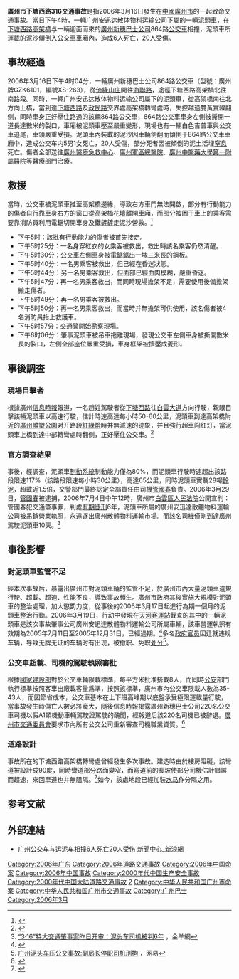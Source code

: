 {{UTC+8}}
{{NoteTA|G1=Transport}}
{{Infobox event
| image                    =HaaTongSaiLou.jpg
| image_size               =300px
| image_alt                =下塘西路路牌
| caption                  =下塘西路路牌
| date                     = [[2006年|2006年]][[3月16日|3月16日]]
| time                     =16時04分
| location                 ={{CHN}}[[廣東省|廣東省]][[廣州市|廣州市]][[下塘西路|下塘西路]]<br/>[[廣園路|廣園中路]]跨線橋
| type                     =交通事故
| cause                    =超載、超速駕駛導致車輛失控側翻
| reported deaths          =6人
| reported injuries        =20人
| arrests                  =1人
| accused                  =[[管國春|管國春]]（涉事泥頭車駕駛者）
| convictions              =[[交通肇事罪|交通肇事罪]]
| sentence                 =[[有期徒刑|有期徒刑]]6年
}}

'''廣州市下塘西路316交通事故'''是指2006年3月16日發生在[[中國|中國]][[廣州市|廣州市]]的一起致命交通事故。當日下午4時，一輛广州安迅达散体物料运输公司下屬的一輛[[泥頭車|泥頭車]]，在[[下塘西路|下塘西路]][[高架橋|高架橋]]与一輛迎面而來的[[廣州市第一巴士公司|廣州新穗巴士公司]]864路[[公共汽車|公交車]]相撞，泥頭車所運載的泥沙傾倒入公交車車廂內，造成6人死亡，20人受傷。

==事故經過==
2006年3月16日下午4时04分，一輛廣州新穗巴士公司864路公交車（型號：廣州牌GZK6101，編號XS-263），從[[倚綠山庄|倚綠山庄]]開往[[海聯路|海聯路]]，途徑下塘西路高架橋北往南路段。同時，一輛广州安迅达散体物料运输公司屬下的泥頭車，從高架橋南往北方向上橋，當到達[[下塘西路|下塘西路]]及[[政民路|政民路]]交界處高架橋轉彎處時，失控越過雙黃實線翻侧，同時車身正好壓住路過的該輛864路公交車，864路公交車車身左側被撕開一道長達數米的裂口，車廂被泥頭車壓至嚴重變形，現場也有一輛白色吉普車與公交車追尾，車頭嚴重受損。泥頭車內裝載的泥沙因車輛側翻而傾倒于864路公交車車廂中，造成公交车内5男1女死亡，20人受傷，部分死者因被傾倒的泥土活埋[[窒息|窒息]]死亡。傷者全部送往[[廣州醫療急救中心|廣州醫療急救中心]]、[[廣州軍區總醫院|廣州軍區總醫院]]、[[廣州中醫藥大學第一附屬醫院|廣州中醫藥大學第一附屬醫院]]等醫療部門治療。

==救援==
當時，公交車被泥頭車推至高架橋邊緣，導致右方車門無法開啟，部分有行動能力的傷者自行靠車身右方的窗口從高架橋花壇離開車廂，而部分被困于車上的乘客需要靠消防員利用電鋸切開車身及鐵鏟鏟走泥沙營救。<ref>{{Cite web |url=http://news.eastday.com/eastday/node81741/node81762/node124410/userobject1ai1919783.html |title=广州一泥头车侧翻压扁公交 泥沙灌入致6死20伤 |accessdate=2008-02-21 |archive-date=2006-10-27 |archive-url=https://web.archive.org/web/20061027121638/http://news.eastday.com/eastday/node81741/node81762/node124410/userobject1ai1919783.html |dead-url=no }}</ref>
*下午5时：該批有行動能力的傷者被首先接走。
*下午5时25分：一名身穿紅衣的女乘客被救出，救出時該名乘客仍然清醒。
*下午5时30分：公交車左側車身被電鋸鋸出一塊三米長的鋼板。
*下午5时40分：一名男乘客被救出，但已經在昏迷狀態。
*下午5时44分：另一名男乘客救出，但面部已經血肉模糊，嚴重昏迷。
*下午5时47分：再一名男乘客救出，而同時現場擔架不足，需要使用後備擔架搬走傷者。
*下午5时49分：再一名男乘客被救出。
*下午5时50分：再一名男乘客救出，而當時并無擔架可供使用，該名傷者被4名消防員抬上救護車。
*下午5时57分：[[交通警|交通警]]開始勘察現場。
*下午6时06分：肇事泥頭車被吊車拖離現場，發現公交車左側車身被撕開數米長的裂口，左側全部座位嚴重受損，車身框架被擠壓成菱形。

==事後調查==
===現場目擊者===
根據廣州[[信息時報|信息時報]]報道，一名趙姓駕駛者從[[下塘西路|下塘西路]]往[[白雲大道|白雲大道]]方向行駛，親眼目擊該輛泥頭車以高速行駛，估計時速高達每小時50-60公里，泥頭車到達高架橋附近的[[廣州雕塑公園|廣州雕塑公園]]对开路段[[交通号志|紅綠燈]]時并無減速的迹象，并且強行超車闯红灯，當泥頭車上橋到達中部轉彎處時翻侧，正好壓住公交車。<ref>{{Cite web |url=http://news.eastday.com/eastday/node81741/node81762/node124410/userobject1ai1919783.html |title=广州一泥头车侧翻压扁公交 泥沙灌入致6死20伤_泥頭車超速闖紅燈 |accessdate=2008-02-21 |archive-date=2006-10-27 |archive-url=https://web.archive.org/web/20061027121638/http://news.eastday.com/eastday/node81741/node81762/node124410/userobject1ai1919783.html |dead-url=no }}</ref>

===官方調查結果===
事後，經調查，泥頭車[[制動系統|制動系統]]制動能力僅為80%，而泥頭車行駛時速超出該路段限速117%（該路段限速每小時30公里），高達65公里，同時泥頭車實載28噸[[餘泥|餘泥]]，超載近1.5倍，交警部門最終認定全部責任由司機[[管國春|管國春]]負責。2006年3月29日，[[管國春|管國春]]被逮捕，2006年7月4日中午12時，廣州市[[白云区_(广州市)|白雲區]][[人民法院|人民法院]]公開宣判：管國春犯交通肇事罪，判處[[有期徒刑|有期徒刑]]6年，泥頭車所屬的廣州安迅達散體物料運輸公司被吊銷營業執照，永遠逐出廣州散體物料運輸市場。而該名司機僅剛到達廣州駕駛泥頭車10天。<ref>[http://www.ycwb.com/gb/content/2006-07/05/content_1158515.htm “3·16”特大交通肇事案昨日开审：泥头车司机被判6年] {{Wayback|url=http://www.ycwb.com/gb/content/2006-07/05/content_1158515.htm |date=20160805161102 }}，金羊網</ref>

==事後影響==
===對泥頭車監管不足===
經本次事故后，暴露出廣州市對泥頭車輛的監管不足，於廣州市內大量泥頭車違規行駛、超載、超速、性能不良，導致事故頻生。廣州市政府其後實施大規模對泥頭車的整治處理，加大懲罰力度，從事後的2006年3月17日起進行為期一個月的泥頭車整治行動。2006年3月19日，行动中發現在[[天河客運站|天河客運站]]截查的其中的一輛泥頭車是該次事故肇事公司廣州安迅達散體物料運輸公司所屬車輛，該車營運執照有效期為2005年7月11日至2005年12月31日，已經過期。<ref>{{Cite web |url=http://gd.news.sina.com.cn/local/2006-03-20/2308814.html |title="316事故"追踪:被吊销准运证的泥头车仍在营运 新浪廣東 |access-date=2008-02-21 |archive-url=https://web.archive.org/web/20080906180836/http://gd.news.sina.com.cn/local/2006-03-20/2308814.html |archive-date=2008-09-06 |dead-url=yes }}</ref>多名[[政府|政府]][[官员|官员]]因迁就违规车辆，导致无牌无证的车辆时有出现，被撤职、免职[[处分|处分]]<ref>[http://auto.163.com/06/0318/09/2CG2DV7000081G97.html 广州泥头车压公交事故:副局长停职司机刑拘] {{Wayback|url=http://auto.163.com/06/0318/09/2CG2DV7000081G97.html |date=20060522174248 }}，网易</ref>。

===公交車超載、司機的駕駛執照審批===
根據[[國家建設部|國家建設部]]對於公交車輛限載標準，每平方米批准搭載8人，而同時[[公安|公安]]部門執行標準按照客車出廠載客量爲準，按照該標準，廣州市內公交車限載人數為35-43人，而因節省成本，公交車基本在上下班高峰期以底盤承受極限運載量行駛，當事故發生時傷亡人數必將龐大，隨後信息時報揭露廣州新穗巴士公司220名公交車司機以假A1類機動車輛駕駛證駕駛的醜聞，經報道后該220名司機已被辭退。[[廣州市交通委員會|廣州市交通委員會]]要求市內所有公交公司重新審查司機職業資質。<ref>{{Cite web |url=http://news.qq.com/a/20060727/000221.htm |title=兩百司機持假駕照上崗_騰訊新聞 |accessdate=2008-02-21 |archive-date=2016-08-22 |archive-url=https://web.archive.org/web/20160822135823/http://news.qq.com/a/20060727/000221.htm |dead-url=no }}</ref>

===道路設計===
事故所在的下塘西路高架橋轉彎處曾經發生多次事故。建造時由於樓房阻礙，該彎道被設計成90度，同時彎道部分路面變窄，而弯道前的長坡使部分司機估計錯誤而超速，來回車道也并無阻隔。<ref>{{Cite web |url=http://www.ycwb.com/gb/content/2006-03/18/content_1089336.htm |title=下塘西路高架桥“大S”弯道酿惨剧？ 金羊網 |access-date=2008-03-06 |archive-url=https://web.archive.org/web/20071219134745/http://www.ycwb.com/gb/content/2006-03/18/content_1089336.htm |archive-date=2007-12-19 |dead-url=yes }}</ref>如今，該處地段已經加裝[[水马_(路障)|水马]]作分隔之用。

==参考文献==
{{Reflist|2}}

==外部連結==
* [http://news.sina.com.cn/c/p/2006-03-17/01539368410.shtml 广州公交车与运泥车相撞6人死亡20人受伤 新聞中心_新浪網] {{Wayback|url=http://news.sina.com.cn/c/p/2006-03-17/01539368410.shtml |date=20060614214358 }}

{{广州巴士}}
[[Category:2006年广东|Category:2006年广东]]
[[Category:2006年道路交通事故|Category:2006年道路交通事故]]
[[Category:2006年中国命案|Category:2006年中国命案]]
[[Category:2006年中国事故|Category:2006年中国事故]]
[[Category:2000年代中国生产安全事故|Category:2000年代中国生产安全事故]]
[[Category:2000年代中国大陆道路交通事故|Category:2000年代中国大陆道路交通事故]]
[[Category:中国大陆公交事故|2]]
[[Category:中华人民共和国广州市命案|Category:中华人民共和国广州市命案]]
[[Category:中华人民共和国广州市交通事故|Category:中华人民共和国广州市交通事故]]
[[Category:广州巴士|Category:广州巴士]]
[[Category:2006年3月|Category:2006年3月]]